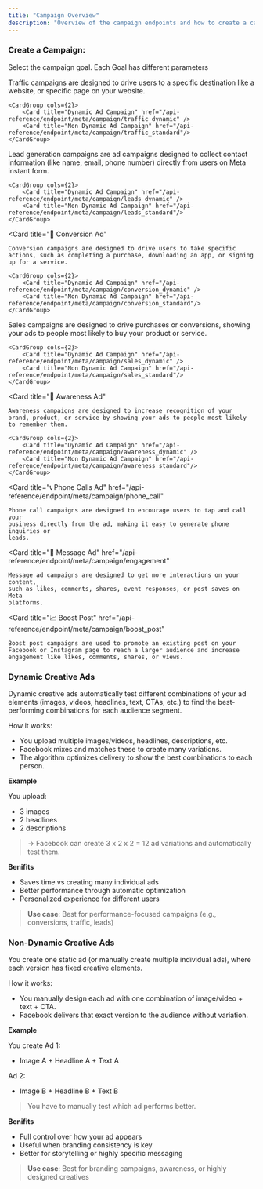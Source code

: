 ```yaml
---
title: "Campaign Overview"
description: "Overview of the campaign endpoints and how to create a campaign."
---
```


### Create a Campaign:

Select the campaign goal. Each
Goal has different parameters

<Card title="🚗 Traffic Ad">
    Traffic campaigns are designed to drive users to a specific destination like a website, or specific page on your website.

    <CardGroup cols={2}>
        <Card title="Dynamic Ad Campaign" href="/api-reference/endpoint/meta/campaign/traffic_dynamic" />
        <Card title="Non Dynamic Ad Campaign" href="/api-reference/endpoint/meta/campaign/traffic_standard"/>
    </CardGroup>

</Card>

<Card title="📝 Leads Ad" >
    Lead generation campaigns are ad campaigns designed to collect contact
    information (like name, email, phone number) directly from users on Meta
    instant form.

    <CardGroup cols={2}>
        <Card title="Dynamic Ad Campaign" href="/api-reference/endpoint/meta/campaign/leads_dynamic" />
        <Card title="Non Dynamic Ad Campaign" href="/api-reference/endpoint/meta/campaign/leads_standard"/>
    </CardGroup>

</Card>

<Card
    title="🔄 Conversion Ad"
>
    Conversion campaigns are designed to drive users to take specific actions, such as completing a purchase, downloading an app, or signing up for a service.

    <CardGroup cols={2}>
        <Card title="Dynamic Ad Campaign" href="/api-reference/endpoint/meta/campaign/conversion_dynamic" />
        <Card title="Non Dynamic Ad Campaign" href="/api-reference/endpoint/meta/campaign/conversion_standard"/>
    </CardGroup>

</Card>

<Card title="💰 Sales Ad" >
    Sales campaigns are designed to drive purchases or conversions, showing your ads to people most likely to buy your product or service.

    <CardGroup cols={2}>
        <Card title="Dynamic Ad Campaign" href="/api-reference/endpoint/meta/campaign/sales_dynamic" />
        <Card title="Non Dynamic Ad Campaign" href="/api-reference/endpoint/meta/campaign/sales_standard"/>
    </CardGroup>

</Card>

<Card
    title="📢 Awareness Ad"
>
    Awareness campaigns are designed to increase recognition of your brand, product, or service by showing your ads to people most likely to remember them.

    <CardGroup cols={2}>
        <Card title="Dynamic Ad Campaign" href="/api-reference/endpoint/meta/campaign/awareness_dynamic" />
        <Card title="Non Dynamic Ad Campaign" href="/api-reference/endpoint/meta/campaign/awareness_standard"/>
    </CardGroup>

</Card>

<Card
	title="📞 Phone Calls Ad"
	href="/api-reference/endpoint/meta/campaign/phone_call"
>
	Phone call campaigns are designed to encourage users to tap and call your
	business directly from the ad, making it easy to generate phone inquiries or
	leads.
</Card>

<Card
	title="💬 Message Ad"
	href="/api-reference/endpoint/meta/campaign/engagement"
>
	Message ad campaigns are designed to get more interactions on your content,
	such as likes, comments, shares, event responses, or post saves on Meta
	platforms.
</Card>

<Card
    title="📈 Boost Post"
    href="/api-reference/endpoint/meta/campaign/boost_post"
>
    Boost post campaigns are used to promote an existing post on your Facebook or Instagram page to reach a larger audience and increase engagement like likes, comments, shares, or views.

</Card>

### Dynamic Creative Ads

Dynamic creative ads automatically test different combinations of your ad elements (images, videos, headlines, text, CTAs, etc.) to find the best-performing combinations for each audience segment.

How it works:

-   You upload multiple images/videos, headlines, descriptions, etc.
-   Facebook mixes and matches these to create many variations.
-   The algorithm optimizes delivery to show the best combinations to each person.

**Example**

You upload:

-   3 images
-   2 headlines
-   2 descriptions

> → Facebook can create 3 x 2 x 2 = 12 ad variations and automatically test them.

**Benifits**

-   Saves time vs creating many individual ads
-   Better performance through automatic optimization
-   Personalized experience for different users

> **Use case**: Best for performance-focused campaigns (e.g., conversions, traffic, leads)

### Non-Dynamic Creative Ads

You create one static ad (or manually create multiple individual ads), where each version has fixed creative elements.

How it works:

-   You manually design each ad with one combination of image/video + text + CTA.
-   Facebook delivers that exact version to the audience without variation.

**Example**

You create Ad 1:

-   Image A + Headline A + Text A

Ad 2:

-   Image B + Headline B + Text B

> You have to manually test which ad performs better.

**Benifits**

-   Full control over how your ad appears
-   Useful when branding consistency is key
-   Better for storytelling or highly specific messaging

> **Use case**: Best for branding campaigns, awareness, or highly designed creatives
